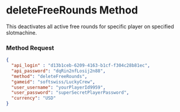# deleteFreeRounds Method
This deactivates all active free rounds for specific player on specified slotmachine.

### Method Request
```json
{
  "api_login" : "d13b1ceb-6209-4163-b1cf-f304c28b81ec",
  "api_password": "dqRin2nfLosij2n88",
  "method": "deleteFreeRounds",
  "gameid": "softswiss/LuckyCrew",
  "user_username": "yourPlayerId9959",
  "user_password": "superSecretPlayerPassword",
  "currency": "USD"
}
```